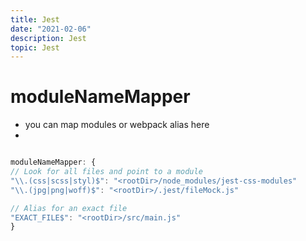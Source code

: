 ```yaml
---
title: Jest
date: "2021-02-06"
description: Jest
topic: Jest
---
```





# moduleNameMapper
- you can map modules or webpack alias here
-



```js

moduleNameMapper: {
// Look for all files and point to a module
"\\.(css|scss|styl)$": "<rootDir>/node_modules/jest-css-modules"
"\\.(jpg|png|woff)$": "<rootDir>/.jest/fileMock.js"

// Alias for an exact file
"EXACT_FILE$": "<rootDir>/src/main.js"
}

```








